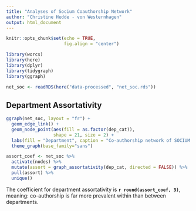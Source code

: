 ```yaml
---
title: "Analyses of Socium Coauthorship Network"
author: "Christine Hedde - von Westernhagen"
output: html_document
---
```


```r
knitr::opts_chunk$set(echo = TRUE, 
                      fig.align = "center")

library(worcs)
library(here)
library(dplyr)
library(tidygraph)
library(ggraph)
```

```r
net_soc <- readRDS(here("data-processed", "net_soc.rds"))
```

## Department Assortativity

```r
ggraph(net_soc, layout = "fr") +
  geom_edge_link() +
  geom_node_point(aes(fill = as.factor(dep_cat)), 
                  shape = 21, size = 2) +
  labs(fill = "Department", caption = "Co-authorship network of SOCIUM members.") +
  theme_graph(base_family="sans")
```

```r
assort_coef <- net_soc %>% 
  activate(nodes) %>% 
  mutate(assort = graph_assortativity(dep_cat, directed = FALSE)) %>% 
  pull(assort) %>% 
  unique()
```

The coefficient for department assortativity is **`r round(assort_coef, 3)`**, meaning: co-authorship is far more prevalent within than between departments.
